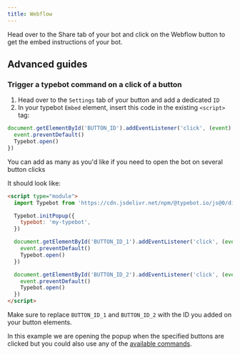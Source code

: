 ```yaml
---
title: Webflow
---
```


Head over to the Share tab of your bot and click on the Webflow button to get the embed instructions of your bot.

## Advanced guides

### Trigger a typebot command on a click of a button

1. Head over to the `Settings` tab of your button and add a dedicated `ID`
2. In your typebot `Embed` element, insert this code in the existing `<script>` tag:

```js
document.getElementById('BUTTON_ID').addEventListener('click', (event) => {
  event.preventDefault()
  Typebot.open()
})
```

You can add as many as you'd like if you need to open the bot on several button clicks

It should look like:

```html
<script type="module">
  import Typebot from 'https://cdn.jsdelivr.net/npm/@typebot.io/js@0/dist/web.js'

  Typebot.initPopup({
    typebot: 'my-typebot',
  })

  document.getElementById('BUTTON_ID_1').addEventListener('click', (event) => {
    event.preventDefault()
    Typebot.open()
  })

  document.getElementById('BUTTON_ID_2').addEventListener('click', (event) => {
    event.preventDefault()
    Typebot.open()
  })
</script>
```

Make sure to replace `BUTTON_ID_1` and `BUTTON_ID_2` with the ID you added on your button elements.

In this example we are opening the popup when the specified buttons are clicked but you could also use any of the [available commands](./html-javascript#commands).
